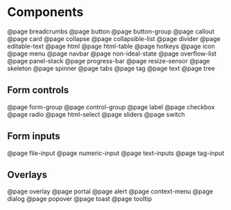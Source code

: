 # Components

<!-- Exact ordering of components in the navbar: -->

@page breadcrumbs
@page button
@page button-group
@page callout
@page card
@page collapse
@page collapsible-list
@page divider
@page editable-text
@page html
@page html-table
@page hotkeys
@page icon
@page menu
@page navbar
@page non-ideal-state
@page overflow-list
@page panel-stack
@page progress-bar
@page resize-sensor
@page skeleton
@page spinner
@page tabs
@page tag
@page text
@page tree

## Form controls

@page form-group
@page control-group
@page label
@page checkbox
@page radio
@page html-select
@page sliders
@page switch

## Form inputs

@page file-input
@page numeric-input
@page text-inputs
@page tag-input

## Overlays

@page overlay
@page portal
@page alert
@page context-menu
@page dialog
@page popover
@page toast
@page tooltip
